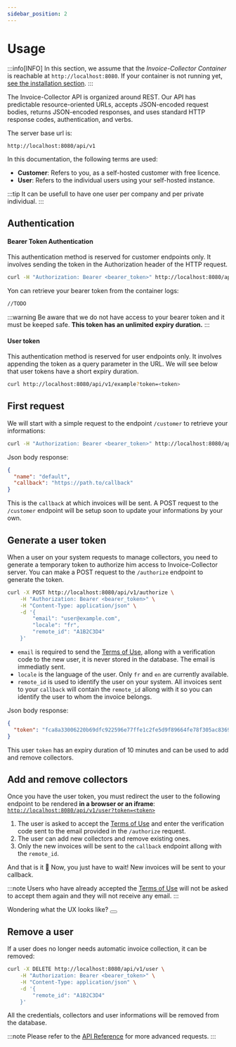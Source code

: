 ```yaml
---
sidebar_position: 2
---
```



# Usage

:::info[INFO]
In this section, we assume that the _Invoice-Collector Container_ is reachable at `http://localhost:8080`. If your container is not running yet, [see the installation section](./installation.md).
:::

The Invoice-Collector API is organized around REST. Our API has predictable resource-oriented URLs, accepts JSON-encoded request bodies, returns JSON-encoded responses, and uses standard HTTP response codes, authentication, and verbs.

The server base url is:

```
http://localhost:8080/api/v1
```

In this documentation, the following terms are used:

- **Customer**: Refers to you, as a self-hosted customer with free licence.
- **User**: Refers to the individual users using your self-hosted instance.

:::tip
It can be usefull to have one user per company and per private individual.
:::

## Authentication

#### Bearer Token Authentication

This authentication method is reserved for customer endpoints only. It involves sending the token in the Authorization header of the HTTP request.

```bash
curl -H "Authorization: Bearer <bearer_token>" http://localhost:8080/api/v1/example
```

Yon can retrieve your bearer token from the container logs:

```bash
//TODO
```

:::warning
Be aware that we do not have access to your bearer token and it must be keeped safe. **This token has an unlimited expiry duration.**
:::

#### User token

This authentication method is reserved for user endpoints only. It involves appending the token as a query parameter in the URL.
We will see below that user tokens have a short expiry duration.

```bash
curl http://localhost:8080/api/v1/example?token=<token>
```

## First request

We will start with a simple request to the endpoint `/customer` to retrieve your informations:

```bash
curl -H "Authorization: Bearer <bearer_token>" http://localhost:8080/api/v1/customer
```

Json body response:

```json
{
  "name": "default",
  "callback": "https://path.to/callback"
}
```

This is the `callback` at which invoices will be sent. A POST request to the `/customer` endpoint will be setup soon to update your informations by your own.

## Generate a user token

When a user on your system requests to manage collectors, you need to generate a temporary token to authorize him access to Invoice-Collector server. You can make a POST request to the `/authorize` endpoint to generate the token.

```bash
curl -X POST http://localhost:8080/api/v1/authorize \
    -H "Authorization: Bearer <bearer_token>" \
    -H "Content-Type: application/json" \
    -d '{
        "email": "user@example.com",
        "locale": "fr",
        "remote_id": "A1B2C3D4"
    }'
```

- `email` is required to send the [Terms of Use](https://invoice-collector.com/terms-of-use), allong with a verification code to the new user, it is never stored in the database. The email is immediatly sent.
- `locale` is the language of the user. Only `fr` and `en` are currently available.
- `remote_id` is used to identify the user on your system. All invoices sent to your `callback` will contain the `remote_id` allong with it so you can identify the user to whom the invoice belongs.

Json body response:

```json
{
  "token": "fca8a33006220b69dfc922596e77ffe1c2fe5d9f89664fe78f305ac836927fe52a788208d2f881fb829141eac12d2c384468d5e6a89c92dbe40f64a1366d2f22"
}
```

This user `token` has an expiry duration of 10 minutes and can be used to add and remove collectors.

## Add and remove collectors

Once you have the user token, you must redirect the user to the following endpoint to be rendered **in a browser or an iframe**: [`http://localhost:8080/api/v1/user?token=<token>`](http://localhost:8080/api/v1/user?token=<token>)

1. The user is asked to accept the [Terms of Use](https://invoice-collector.com/terms-of-use) and enter the verification code sent to the email provided in the `/authorize` request.
2. The user can add new collectors and remove existing ones.
3. Only the new invoices will be sent to the `callback` endpoint allong with the `remote_id`.

And that is it 🎉 Now, you just have to wait! New invoices will be sent to your callback.

:::note
Users who have already accepted the [Terms of Use](https://invoice-collector.com/terms-of-use) will not be asked to accept them again and they will not receive any email.
:::

<div style={{ textAlign: 'center' }}>
Wondering what the UX looks like?
  <Button label="Try the DEMO" link="/demo" />
</div>

## Remove a user

If a user does no longer needs automatic invoice collection, it can be removed:

```bash
curl -X DELETE http://localhost:8080/api/v1/user \
    -H "Authorization: Bearer <bearer_token>" \
    -H "Content-Type: application/json" \
    -d '{
        "remote_id": "A1B2C3D4"
    }'
```

All the credentials, collectors and user informations will be removed from the database.

:::note
Please refer to the [API Reference](../../api.mdx) for more advanced requests.
:::
